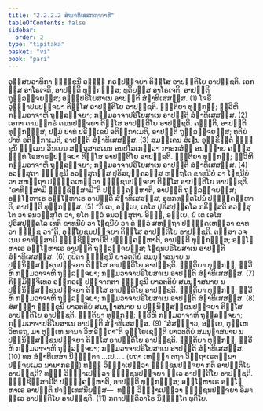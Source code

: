 ```yaml
---
title: "2.2.2.2 ສໍຆາທິເສສກຓ຺ຑາທິ"
tableOfContents: false
sidebar:
  order: 2
type: "tipitaka"
basket: "vi"
book: "pari"
---
```



<DynamicBreadcrumb />

<Division number="250" book="pari">

<Paragraph number="1041" book="pari">
ອຸສ຺ສຍວາທິກາ ຠິກ຺ຂຸນີ ອຑ຺ຑໍ ກຣຓປຈ຺ຈຍາ ຕິສ຺ໂສ ອາປຕ຺ຕິໂຍ ອາປຊ຺ຊຕິ. ເອກສ຺ສ ອາໂຣເຈຕິ, ອາປຕ຺ຕິ ທຸກ຺ກຏສ຺ສ; ທຸຕິຍສ຺ສ ອາໂຣເຈຕິ, ອາປຕ຺ຕິ ຖຸລ຺ລຈ຺ຈຍສ຺ສ; ອຑ຺ຑປຣິໂຍສາເນ ອາປຕ຺ຕິ ສໍຆາທິເສສສ຺ສ. (1)
</Paragraph>

<Paragraph number="1042" book="pari">
ໂຈຣິໍ ວຸຏ຺ຐາປນປຈ຺ຈຍາ ຕິສ຺ໂສ ອາປຕ຺ຕິໂຍ ອາປຊ຺ຊຕິ. ຎຕ຺ຕິຍາ ທຸກ຺ກຏໍ; ທ຺ວີຫິ ກມ຺ມວາຈາຫິ ຖຸລ຺ລຈ຺ຈຍາ; ກມ຺ມວາຈາປຣິໂຍສາເນ ອາປຕ຺ຕິ ສໍຆາທິເສສສ຺ສ. (2)
</Paragraph>

<Paragraph number="1043" book="pari">
ເອກາ ຄາມນ຺ຕຣໍ ຄມນປຈ຺ຈຍາ ຕິສ຺ໂສ ອາປຕ຺ຕິໂຍ ອາປຊ຺ຊຕິ. ຄຈ຺ຉຕິ, ອາປຕ຺ຕິ ທຸກ຺ກຏສ຺ສ; ປຐມໍ ປາທໍ ປຣິກ຺ເຂປໍ ອຕິກ຺ກາເມຕິ, ອາປຕ຺ຕິ ຖຸລ຺ລຈ຺ຈຍສ຺ສ; ທຸຕິຍໍ ປາທໍ ອຕິກ຺ກາເມຕິ, ອາປຕ຺ຕິ ສໍຆາທິເສສສ຺ສ. (3)
</Paragraph>

<Paragraph number="1044" book="pari">
ສມຄ຺ເຄນ ສໍເຆນ ອຸກ຺ຂິຕ຺ຕໍ ຠິກ຺ຂຸນິໍ ຘມ຺ເມນ ວິນເຍນ ສຕ຺ຖຸສາສເນນ ອນປໂລເກຕ຺ວາ ກາຣກສໍຆໍ ອນຎ຺ຎາຍ ຄຓສ຺ສ ຉນ຺ທໍ ໂອສາຣຓປຈ຺ຈຍາ ຕິສ຺ໂສ ອາປຕ຺ຕິໂຍ ອາປຊ຺ຊຕິ. ຎຕ຺ຕິຍາ ທຸກ຺ກຏໍ; ທ຺ວີຫິ ກມ຺ມວາຈາຫິ ຖຸລ຺ລຈ຺ຈຍາ; ກມ຺ມວາຈາປຣິໂຍສາເນ ອາປຕ຺ຕິ ສໍຆາທິເສສສ຺ສ. (4)
</Paragraph>

<Paragraph number="1045" book="pari">
ອວສ຺ສຸຕາ ຠິກ຺ຂຸນີ ອວສ຺ສຸຕສ຺ສ ປຸຣິສປຸຄ຺ຄລສ຺ສ ຫຕ຺ຖໂຕ ຂາທນີຍໍ ວາ ໂຠຊນີຍໍ ວາ ສຫຕ຺ຖາ ປຏິຄ຺ຄເຫຕ຺ວາ ຠຸຎ຺ຊນປຈ຺ຈຍາ ຕິສ຺ໂສ ອາປຕ຺ຕິໂຍ ອາປຊ຺ຊຕິ. “ຂາທິສ຺ສາມິ ຠຸຎ຺ຊິສ຺ສາມີ”ຕິ ປຏິຄ຺ຄຓ຺ຫາຕິ, ອາປຕ຺ຕິ ຖຸລ຺ລຈ຺ຈຍສ຺ສ; ອຊ຺ໂຌຫາເຣ ອຊ຺ໂຌຫາເຣ ອາປຕ຺ຕິ ສໍຆາທິເສສສ຺ສ; ອຸທກທນ຺ຕໂປນໍ ປຏິຄ຺ຄຓ຺ຫາຕິ, ອາປຕ຺ຕິ ທຸກ຺ກຏສ຺ສ. (5)
</Paragraph>

<Paragraph number="1046" book="pari">
“ກິໍ ເຕ, ອຍ຺ເຍ, ເອໂສ ປຸຣິສປຸຄ຺ຄໂລ ກຣິສ຺ສຕິ ອວສ຺ສຸໂຕ ວາ ອນວສ຺ສຸໂຕ ວາ, ຍໂຕ ຕ຺ວໍ ອນວສ຺ສຸຕາ. ອິງ຺ຆ, ອຍ຺ເຍ, ຍໍ ເຕ ເອໂສ ປຸຣິສປຸຄ຺ຄໂລ ເທຕິ ຂາທນີຍໍ ວາ ໂຠຊນີຍໍ ວາ ຕໍ ຕ຺ວໍ ສຫຕ຺ຖາ ປຏິຄ຺ຄເຫຕ຺ວາ ຂາທ ວາ ຠຸຎ຺ຊ ວາ”ຕິ, ອຸຍ຺ໂຍຊນປຈ຺ຈຍາ ຕິສ຺ໂສ ອາປຕ຺ຕິໂຍ ອາປຊ຺ຊຕິ. ຕສ຺ສາ ວຈເນນ ຂາທິສ຺ສາມິ ຠຸຎ຺ຊິສ຺ສາມີຕິ ປຏິຄ຺ຄຓ຺ຫາຕິ, ອາປຕ຺ຕິ ທຸກ຺ກຏສ຺ສ; ອຊ຺ໂຌຫາເຣ ອຊ຺ໂຌຫາເຣ ອາປຕ຺ຕິ ຖຸລ຺ລຈ຺ຈຍສ຺ສ; ໂຠຊນປຣິໂຍສາເນ ອາປຕ຺ຕິ ສໍຆາທິເສສສ຺ສ. (6)
</Paragraph>

<Paragraph number="1047" book="pari">
ກຸປິຕາ ຠິກ຺ຂຸນີ ຍາວຕຕິຍໍ ສມນຸຠາສນາຍ ນ ປຏິນິສ຺ສຊ຺ຊນປຈ຺ຈຍາ ຕິສ຺ໂສ ອາປຕ຺ຕິໂຍ ອາປຊ຺ຊຕິ. ຎຕ຺ຕິຍາ ທຸກ຺ກຏໍ; ທ຺ວີຫິ ກມ຺ມວາຈາຫິ ຖຸລ຺ລຈ຺ຈຍາ; ກມ຺ມວາຈາປຣິໂຍສາເນ ອາປຕ຺ຕິ ສໍຆາທິເສສສ຺ສ. (7)
</Paragraph>

<Paragraph number="1048" book="pari">
ກິສ຺ມິຎ຺ຈິເທວ ອຘິກຣເຓ ປຈ຺ຈາກຕາ ຠິກ຺ຂຸນີ ຍາວຕຕິຍໍ ສມນຸຠາສນາຍ ນ ປຏິນິສ຺ສຊ຺ຊນປຈ຺ຈຍາ ຕິສ຺ໂສ ອາປຕ຺ຕິໂຍ ອາປຊ຺ຊຕິ. ຎຕ຺ຕິຍາ ທຸກ຺ກຏໍ; ທ຺ວີຫິ ກມ຺ມວາຈາຫິ ຖຸລ຺ລຈ຺ຈຍາ; ກມ຺ມວາຈາປຣິໂຍສາເນ ອາປຕ຺ຕິ ສໍຆາທິເສສສ຺ສ. (8)
</Paragraph>

<Paragraph number="1049" book="pari">
ສໍສຏ຺ຐາ ຠິກ຺ຂຸນີ ຍາວຕຕິຍໍ ສມນຸຠາສນາຍ ນ ປຏິນິສ຺ສຊ຺ຊນປຈ຺ຈຍາ ຕິສ຺ໂສ ອາປຕ຺ຕິໂຍ ອາປຊ຺ຊຕິ. ຎຕ຺ຕິຍາ ທຸກ຺ກຏໍ; ທ຺ວີຫິ ກມ຺ມວາຈາຫິ ຖຸລ຺ລຈ຺ຈຍາ; ກມ຺ມວາຈາປຣິໂຍສາເນ ອາປຕ຺ຕິ ສໍຆາທິເສສສ຺ສ. (9)
</Paragraph>

<Paragraph number="1050" book="pari">
“ສໍສຏ຺ຐາວ, ອຍ຺ເຍ, ຕຸມ຺ເຫ ວິຫຣຖ, ມາ ຕຸມ຺ເຫ ນານາ ວິຫຣິຕ຺ຖາ”ຕິ ອຸຍ຺ໂຍເຊນ຺ຕີ ຍາວຕຕິຍໍ ສມນຸຠາສນາຍ ນ ປຏິນິສ຺ສຊ຺ຊນປຈ຺ຈຍາ ຕິສ຺ໂສ ອາປຕ຺ຕິໂຍ ອາປຊ຺ຊຕິ. ຎຕ຺ຕິຍາ ທຸກ຺ກຏໍ; ທ຺ວີຫິ ກມ຺ມວາຈາຫິ ຖຸລ຺ລຈ຺ຈຍາ; ກມ຺ມວາຈາປຣິໂຍສາເນ ອາປຕ຺ຕິ ສໍຆາທິເສສສ຺ສ. (10)

</Paragraph>
</Division>

<Paragraph number="1051" type="center" book="pari">
ທສ ສໍຆາທິເສສາ ນິຏ຺ຐິຕາ …ເປ… .


</Paragraph>

<Paragraph number="1052" type="center" book="pari">
(ຍຖາ ເຫຏ຺ຐາ ຕຖາ ວິຕ຺ຖາເຣຕພ຺ພາ ປຈ຺ຈຍເມວ ນານາກຣຓໍ)
</Paragraph>

<Paragraph number="1053" book="pari">
ທຘິໍ ວິຎ຺ຎາເປຕ຺ວາ ຠຸຎ຺ຊນປຈ຺ຈຍາ ກຕິ ອາປຕ຺ຕິໂຍ ອາປຊ຺ຊຕິ? ທຘິໍ ວິຎ຺ຎາເປຕ຺ວາ ຠຸຎ຺ຊນປຈ຺ຈຍາ ທ຺ເວ ອາປຕ຺ຕິໂຍ ອາປຊ຺ຊຕິ. ຠຸຎ຺ຊິສ຺ສາມີຕິ ປຏິຄ຺ຄຓ຺ຫາຕິ, ອາປຕ຺ຕິ ທຸກ຺ກຏສ຺ສ; ອຊ຺ໂຌຫາເຣ ອຊ຺ໂຌຫາເຣ ອາປຕ຺ຕິ ປາຏິເທສນີຍສ຺ສ—  ທຘິໍ ວິຎ຺ຎາເປຕ຺ວາ ຠຸຎ຺ຊນປຈ຺ຈຍາ ອິມາ ທ຺ເວ ອາປຕ຺ຕິໂຍ ອາປຊ຺ຊຕິ. (11)

</Paragraph>

<Paragraph number="1054" type="center" book="pari">
ກຕາປຕ຺ຕິວາໂຣ ນິຏ຺ຐິໂຕ ທຸຕິໂຍ.
</Paragraph>